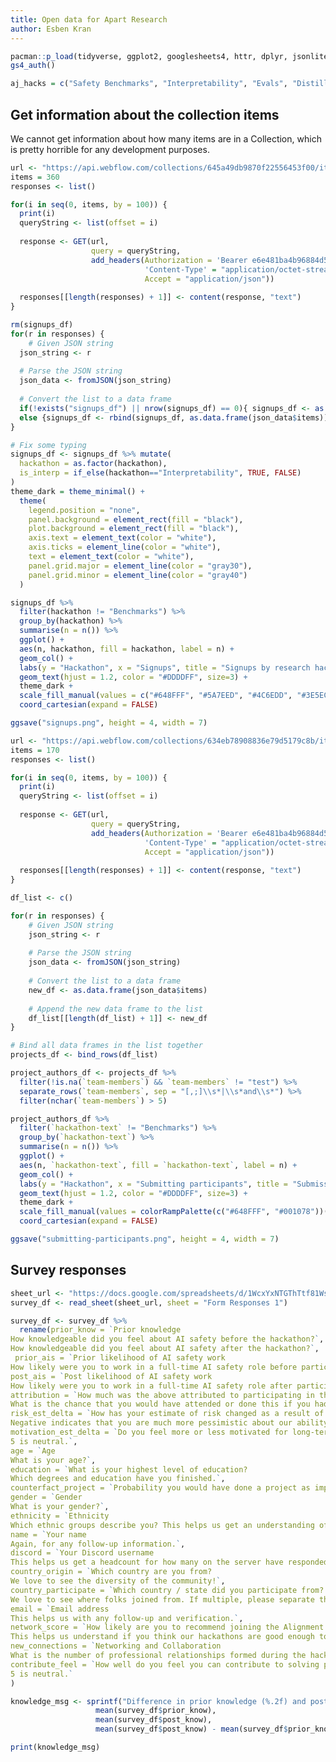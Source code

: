 ```yaml
---
title: Open data for Apart Research
author: Esben Kran
---
```


```r
pacman::p_load(tidyverse, ggplot2, googlesheets4, httr, dplyr, jsonlite)
gs4_auth()

aj_hacks = c("Safety Benchmarks", "Interpretability", "Evals", "Distillation", "Democratic Input", "ARENA Interpretability", "Agency", "Verification")
```

## Get information about the collection items

We cannot get information about how many items are in a Collection, which is pretty horrible for any development purposes.

```r
url <- "https://api.webflow.com/collections/645a49db9870f22556453f00/items"
items = 360
responses <- list()

for(i in seq(0, items, by = 100)) {
  print(i)
  queryString <- list(offset = i)
  
  response <- GET(url, 
                  query = queryString, 
                  add_headers(Authorization = 'Bearer e6e481ba4b96884d53f1e65d608c22673e4ef23e3adbf05ca30eec71e848493a', 
                              'Content-Type' = "application/octet-stream", 
                              Accept = "application/json"))
  
  responses[[length(responses) + 1]] <- content(response, "text")
}

rm(signups_df)
for(r in responses) {
    # Given JSON string
  json_string <- r
  
  # Parse the JSON string
  json_data <- fromJSON(json_string)
  
  # Convert the list to a data frame
  if(!exists("signups_df") || nrow(signups_df) == 0){ signups_df <- as.data.frame(json_data$items)}
  else {signups_df <- rbind(signups_df, as.data.frame(json_data$items))}
}
```


```r
# Fix some typing
signups_df <- signups_df %>% mutate(
  hackathon = as.factor(hackathon),
  is_interp = if_else(hackathon=="Interpretability", TRUE, FALSE)
)
theme_dark = theme_minimal() +
  theme(
    legend.position = "none",
    panel.background = element_rect(fill = "black"),
    plot.background = element_rect(fill = "black"),
    axis.text = element_text(color = "white"),
    axis.ticks = element_line(color = "white"),
    text = element_text(color = "white"),
    panel.grid.major = element_line(color = "gray30"),
    panel.grid.minor = element_line(color = "gray40")
  )

signups_df %>% 
  filter(hackathon != "Benchmarks") %>% 
  group_by(hackathon) %>% 
  summarise(n = n()) %>% 
  ggplot() +
  aes(n, hackathon, fill = hackathon, label = n) +
  geom_col() +
  labs(y = "Hackathon", x = "Signups", title = "Signups by research hackathon", subtitle = "Only for hackathons run on the Alignment Jam website") +
  geom_text(hjust = 1.2, color = "#DDDDFF", size=3) +
  theme_dark +
  scale_fill_manual(values = c("#648FFF", "#5A7EED", "#4C6EDD", "#3E5ECC", "#3150BC", "#253FAB", "#192E9A", "#0C1D89", "#001078")) +
  coord_cartesian(expand = FALSE)

ggsave("signups.png", height = 4, width = 7)

```

```r
url <- "https://api.webflow.com/collections/634eb78908836e79d5179c8b/items"
items = 170
responses <- list()

for(i in seq(0, items, by = 100)) {
  print(i)
  queryString <- list(offset = i)
  
  response <- GET(url, 
                  query = queryString, 
                  add_headers(Authorization = 'Bearer e6e481ba4b96884d53f1e65d608c22673e4ef23e3adbf05ca30eec71e848493a', 
                              'Content-Type' = "application/octet-stream", 
                              Accept = "application/json"))
  
  responses[[length(responses) + 1]] <- content(response, "text")
}

df_list <- c()

for(r in responses) {
    # Given JSON string
    json_string <- r
  
    # Parse the JSON string
    json_data <- fromJSON(json_string)
  
    # Convert the list to a data frame
    new_df <- as.data.frame(json_data$items)
  
    # Append the new data frame to the list
    df_list[[length(df_list) + 1]] <- new_df
}

# Bind all data frames in the list together
projects_df <- bind_rows(df_list)
```

```r
project_authors_df <- projects_df %>% 
  filter(!is.na(`team-members`) && `team-members` != "test") %>%
  separate_rows(`team-members`, sep = "[,;]\\s*|\\s*and\\s*") %>% 
  filter(nchar(`team-members`) > 5)

project_authors_df %>% 
  filter(`hackathon-text` != "Benchmarks") %>% 
  group_by(`hackathon-text`) %>% 
  summarise(n = n()) %>% 
  ggplot() +
  aes(n, `hackathon-text`, fill = `hackathon-text`, label = n) +
  geom_col() +
  labs(y = "Hackathon", x = "Submitting participants", title = "Submissions by research hackathon", subtitle = "For hackathons both on external and proprietary platforms") +
  geom_text(hjust = 1.2, color = "#DDDDFF", size=3) +
  theme_dark +
  scale_fill_manual(values = colorRampPalette(c("#648FFF", "#001078"))(12)) +
  coord_cartesian(expand = FALSE)

ggsave("submitting-participants.png", height = 4, width = 7)
```

## Survey responses

```r
sheet_url <- "https://docs.google.com/spreadsheets/d/1WcxYxNTGThTtf81WsChoHYad6nzgPUToX-noCYzcUAE/edit?resourcekey#gid=993981135"
survey_df <- read_sheet(sheet_url, sheet = "Form Responses 1")
```

```r
survey_df <- survey_df %>% 
  rename(prior_know = `Prior knowledge
How knowledgeable did you feel about AI safety before the hackathon?`, post_know = `Post knowledge
How knowledgeable did you feel about AI safety after the hackathon?`,
 prior_ais = `Prior likelihood of AI safety work
How likely were you to work in a full-time AI safety role before participating (includes non-technical roles).`,
post_ais = `Post likelihood of AI safety work
How likely were you to work in a full-time AI safety role after participating (includes non-technical roles).`,
attribution = `How much was the above attributed to participating in the hackathon?
What is the chance that you would have attended or done this if you had not participated in the hackathon. E.g. 70% if you had a low chance of reading up on literature unless you were motivated by a hackathon.`,
risk_est_delta = `How has your estimate of risk changed as a result of participating in the hackathon?
Negative indicates that you are much more pessimistic about our ability to solve problems in AI risk. Positive indicates that you are much more optimistic about our ability to solve problems in AI risk. 5 is neutral.`,
motivation_est_delta = `Do you feel more or less motivated for long-term engagement with AI safety?
5 is neutral.`,
age = `Age
What is your age?`,
education = `What is your highest level of education?
Which degrees and education have you finished.`,
counterfact_project = `Probability you would have done a project as impactful as this if not for the hackathon\nFrom -100% to +100% in 20% increments. 5 is 0%.  -100% means that you would have done a much more impactful project. This helps us understand if the hackathons actually help you develop better research.`,
gender = `Gender
What is your gender?`,
ethnicity = `Ethnicity
Which ethnic groups describe you? This helps us get an understanding of the diversity in our community.`,
name = `Your name
Again, for any follow-up information.`,
discord = `Your Discord username
This helps us get a headcount for how many on the server have responded.`,
country_origin = `Which country are you from?
We love to see the diversity of the community!`,
country_participate = `Which country / state did you participate from?
We love to see where folks joined from. If multiple, please separate them with a comma.`,
email = `Email address
This helps us with any follow-up and verification.`,
network_score = `How likely are you to recommend joining the Alignment Jam hackathons to others?
This helps us understand if you think our hackathons are good enough to promote to colleagues and friends!`,
new_connections = `Networking and Collaboration
What is the number of professional relationships formed during the hackathon, which could lead to future collaborations in AI safety?`,
contribute_feel = `How well do you feel you can contribute to solving problems in AI risk after the hackathon vs. before the hackathon?
5 is neutral.`
)
```


```r
knowledge_msg <- sprintf("Difference in prior knowledge (%.2f) and posterior knowledge (%.2f) about AI safety: %.2f", 
                   mean(survey_df$prior_know), 
                   mean(survey_df$post_know), 
                   mean(survey_df$post_know) - mean(survey_df$prior_know))

print(knowledge_msg)
```

